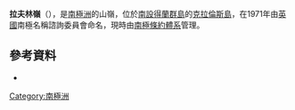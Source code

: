 '''拉夫林嶺'''（{{lang-en|Ravelin Ridge}}），是[[南極洲|南極洲]]的山嶺，位於[[南設得蘭群島|南設得蘭群島]]的[[克拉倫斯島_(南極洲)|克拉倫斯島]]，在1971年由[[英國|英國]]南極名稱諮詢委員會命名，現時由[[南極條約體系|南極條約體系]]管理。

{{coord|61|11|S|54|5|W|display=title}}

==參考資料==
*{{usgs-gazetteer}}

{{Antarctica-geo-stub}}
[[Category:南極洲|Category:南極洲]]
